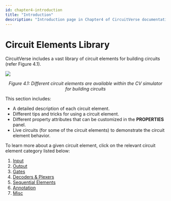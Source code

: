```yaml
---
id: chapter4-introduction
title: "Introduction"
description: "Introduction page in Chapter4 of CircuitVerse documentation."
---
```



# Circuit Elements Library

CircuitVerse includes a vast library of circuit elements for building circuits (refer Figure 4.1). 

![](/img/img_chapter4/4.1.png)

<div align="center"><em>Figure 4.1: Different circuit elements are available within the CV simulator for building circuits</em></div>

This section includes:
* A detailed description of each circuit element.
* Different tips and tricks for using a circuit element.
* Different property attributes that can be customized in the **PROPERTIES** panel. 
* Live circuits (for some of the circuit elements) to demonstrate the circuit element behavior.

To learn more about a given circuit element, click on the relevant circuit element category listed below:

1. [Input](/chapter4/2input.mdx)
2. [Output](/chapter4/3output.mdx)
3. [Gates](/chapter4/4gates.mdx)
4. [Decoders & Plexers](/chapter4/5muxandplex.mdx)
5. [Sequential Elements](/chapter4/6sequentialelements.mdx)
6. [Annotation](/chapter4/7annotation.mdx)
7. [Misc](/chapter4/8misc.mdx)